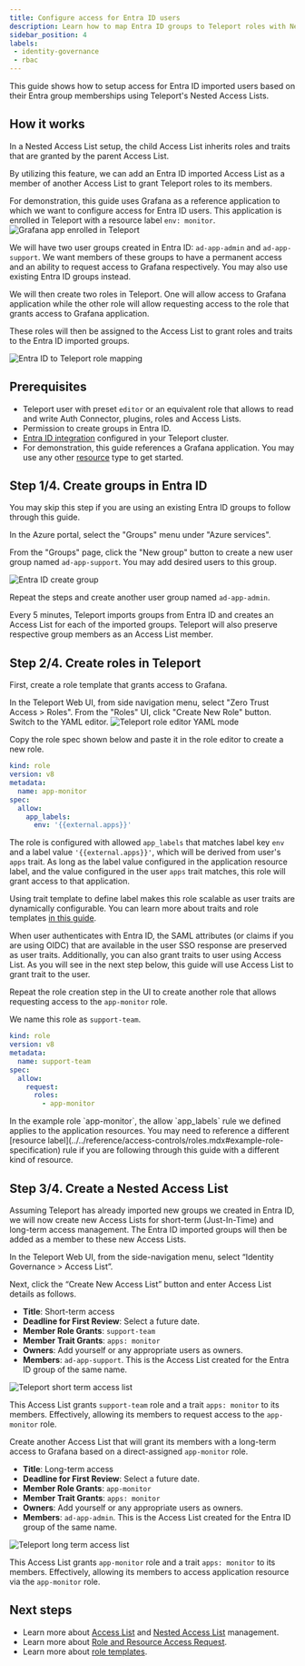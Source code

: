```yaml
---
title: Configure access for Entra ID users
description: Learn how to map Entra ID groups to Teleport roles with Nested Access List
sidebar_position: 4
labels:
 - identity-governance
 - rbac
---
```


This guide shows how to setup access for Entra ID imported users based on their Entra
group memberships using Teleport's Nested Access Lists. 

## How it works

In a Nested Access List setup, the child Access List inherits roles and traits that
are granted by the parent Access List. 

By utilizing this feature, we can add an Entra ID imported Access List as a member of 
another Access List to grant Teleport roles to its members. 

For demonstration, this guide uses Grafana as a reference application to which we 
want to configure access for Entra ID users. This application is enrolled 
in Teleport with a resource label `env: monitor`. 
![Grafana app enrolled in Teleport](../../../img/igs/entraid/entra-teleport-grafana-app.png)

We will have two user groups created in Entra ID: `ad-app-admin` and 
`ad-app-support`. We want members of these groups to have a permanent 
access and an ability to request access to Grafana respectively. You 
may also use existing Entra ID groups instead.

We will then create two roles in Teleport. One will allow access to Grafana 
application while the other role will allow requesting access to the role that 
grants access to Grafana application. 

These roles will then be assigned to the Access List to grant roles and traits 
to the Entra ID imported groups. 

![Entra ID to Teleport role mapping](../../../img/igs/entraid/entra-teleport-role-mapping.png)

## Prerequisites

- Teleport user with preset `editor` or an equivalent role that allows to 
read and write Auth Connector, plugins, roles and Access Lists. 
- Permission to create groups in Entra ID.
- [Entra ID integration](getting-started.mdx) configured in your Teleport cluster. 
- For demonstration, this guide references a Grafana application. You may use any other 
[resource](../../enroll-resources/enroll-resources.mdx) type to get started. 

## Step 1/4. Create groups in Entra ID

<Admonition type="info" title="New Group">
  You may skip this step if you are using an existing Entra ID 
  groups to follow through this guide.
</Admonition>

In the Azure portal, select the "Groups" menu under "Azure services". 

From the "Groups" page, click the "New group" button to create a new user group 
named `ad-app-support`. You may add desired users to this group. 

![Entra ID create group](../../../img/igs/entraid/entra-create-group.png)

Repeat the steps and create another user group named `ad-app-admin`.

Every 5 minutes, Teleport imports groups from Entra ID and creates 
an Access List for each of the imported groups. Teleport will also preserve respective 
group members as an Access List member.

## Step 2/4. Create roles in Teleport

First, create a role template that grants access to Grafana. 

In the Teleport Web UI, from side navigation menu, select "Zero Trust Access > Roles".
From the "Roles" UI, click "Create New Role" button. Switch to the YAML editor.
![Teleport role editor YAML mode](../../../img/igs/entraid/entra-teleport-role-yaml-editor.png)

Copy the role spec shown below and paste it in the role editor to create a new role.
```yaml
kind: role
version: v8
metadata:
  name: app-monitor
spec:
  allow:
    app_labels:
      env: '{{external.apps}}'
```

The role is configured with allowed `app_labels` that matches 
label key `env` and a label value `'{{external.apps}}'`, which will be derived from 
user's `apps` trait. As long as the label value configured in the application resource 
label, and the value configured in the user `apps` trait matches, this role will grant 
access to that application. 

Using trait template to define label makes this role scalable as user traits are dynamically
configurable. You can learn more about traits and role templates [in this guide](../../zero-trust-access/rbac-get-started/role-templates.mdx).

When user authenticates with Entra ID, the SAML attributes (or claims if you are using OIDC) 
that are available in the user SSO response are preserved as user traits. Additionally, you 
can also grant traits to user using Access List. As you will see in the next step below, 
this guide will use Access List to grant trait to the user.


Repeat the role creation step in the UI to create another role that allows 
requesting access to the `app-monitor` role. 

We name this role as `support-team`.
```yaml
kind: role
version: v8
metadata:
  name: support-team
spec:
  allow:
    request: 
      roles: 
        - app-monitor
```

<Admonition type="tip" title="Role resource label">
  In the example role `app-monitor`, the allow `app_labels` 
  rule we defined applies to the application resources. You may need to reference 
  a different [resource label](../../reference/access-controls/roles.mdx#example-role-specification) 
  rule if you are following through this guide with a different kind of resource.  
</Admonition>

## Step 3/4. Create a Nested Access List

Assuming Teleport has already imported new groups we created in Entra ID, 
we will now create new Access Lists for short-term (Just-In-Time) 
and long-term access management. The Entra ID imported groups will then be added as a member to 
these new Access Lists.

In the Teleport Web UI, from the side-navigation menu, select “Identity Governance > Access List”.

Next, click the “Create New Access List” button and enter Access List details as follows. 

- **Title**: Short-term access
- **Deadline for First Review**: Select a future date.
- **Member Role Grants**: `support-team`
- **Member Trait Grants**: `apps: monitor`
- **Owners**: Add yourself or any appropriate users as owners.
- **Members**: `ad-app-support`. This is the Access List created for the Entra ID group of the same name. 

![Teleport short term access list](../../../img/igs/entraid/entra-teleport-acl-short-term.png)

This Access List grants `support-team` role and a trait `apps: monitor` to its members.
Effectively, allowing its members to request access to the `app-monitor` role.

Create another Access List that will grant its members with a long-term access to Grafana
based on a direct-assigned `app-monitor` role. 
- **Title**: Long-term access
- **Deadline for First Review**: Select a future date.
- **Member Role Grants**: `app-monitor`
- **Member Trait Grants**: `apps: monitor`
- **Owners**: Add yourself or any appropriate users as owners.
- **Members**: `ad-app-admin`. This is the Access List created for the Entra ID group of the same name. 

![Teleport long term access list](../../../img/igs/entraid/entra-teleport-acl-long-term.png)

This Access List grants `app-monitor` role and a trait `apps: monitor` to its members.
Effectively, allowing its members to access application resource via the `app-monitor` role.

## Next steps

- Learn more about [Access List](../access-lists/access-lists.mdx) and [Nested Access List](../access-lists/nested-access-lists.mdx) management.
- Learn more about [Role and Resource Access Request](../access-requests/access-requests.mdx).
- Learn more about [role templates](../../zero-trust-access/rbac-get-started/role-templates.mdx).